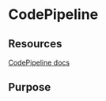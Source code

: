 = CodePipeline =

== Resources ==
[[https://docs.aws.amazon.com/codepipeline/index.html|CodePipeline docs]]

== Purpose ==


